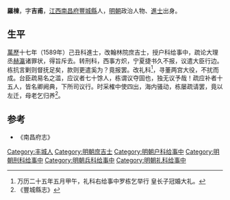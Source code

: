 '''羅棟'''，字'''吉甫'''，[[江西|江西]][[南昌府|南昌府]][[豐城縣|豐城縣]]人，[[明朝|明朝]]政治人物、[[進士|進士]]出身。

== 生平 ==
[[萬歷|萬歷]]十七年（1589年）己丑科進士，改翰林院庶吉士，授户科给事中，疏论大理丞[[赫瀛|赫瀛]]诸罪状，得旨斥去。转刑科，西事方炽，宁夏捷书久不报，议遣大臣行边。栋抗言剿则督抚足矣，款则更遣奚为？竟报罢。改礼科<ref>万历二十五年五月甲午，礼科右给事中罗栋乞举行 皇长子冠婚大礼。</ref>，寻董两宫大役，不扰而成。台臣疏易名之滥，应议者七十馀人，栋谓议夺固也，独无议予哉！疏应补者十五人，皆名卿阙典，下所司议行。时采榷中使四出，海内骚动，栋屡疏请罢，竟以左迁，母老乞归养<ref>《豐城縣志》</ref>。

==参考==
{{reflist}}
* 《南昌府志》

{{萬曆十七年己丑科殿試金榜}}

{{Authority control}}

{{DEFAULTSORT:Luo罗}}
[[Category:丰城人|Category:丰城人]]
[[Category:明朝庶吉士|Category:明朝庶吉士]]
[[Category:明朝户科给事中|Category:明朝户科给事中]]
[[Category:明朝刑科给事中|Category:明朝刑科给事中]]
[[Category:明朝兵科给事中|Category:明朝兵科给事中]]
[[Category:明朝礼科给事中|Category:明朝礼科给事中]]


{{明朝人物小作品}}